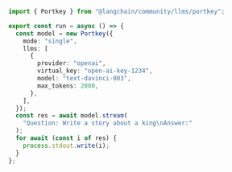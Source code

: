 ```typescript
import { Portkey } from "@langchain/community/llms/portkey";

export const run = async () => {
  const model = new Portkey({
    mode: "single",
    llms: [
      {
        provider: "openai",
        virtual_key: "open-ai-key-1234",
        model: "text-davinci-003",
        max_tokens: 2000,
      },
    ],
  });
  const res = await model.stream(
    "Question: Write a story about a king\nAnswer:"
  );
  for await (const i of res) {
    process.stdout.write(i);
  }
};
```
